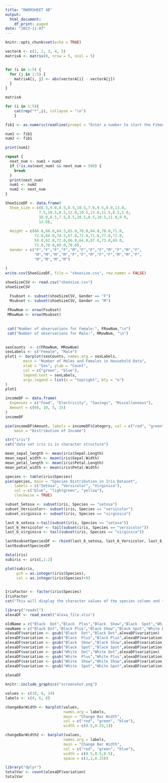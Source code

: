 ```yaml
---
title: "RWORSHEET 4B"
output:
  html_document:
    df_print: paged
date: "2023-11-07"
---
```


```r
knitr::opts_chunk$set(echo = TRUE)
```

```r
vectorA <- c(1, 2, 3, 4, 5)
matrixA <- matrix(0, nrow = 5, ncol = 5)


for (i in 1:5) {
  for (j in 1:5) {
    matrixA[i, j] <- abs(vectorA[i] - vectorA[j])
  }
}

matrixA
```
```r

for (i in 1:5){
    cat(rep("*",i), collapse = "\n")
    }

```

```r

fib1 <- as.numeric(readline(prompt = "Enter a number to start the Fibonacci sequence: "))

num1 <- fib1
num2 <- fib1

print(num1)

repeat {
  next_num <- num1 + num2
  if (!is.na(next_num) && next_num > 500) {
    break
  }
  print(next_num)
  num1 <- num2
  num2 <- next_num
}

```

```r
ShoeSizeDF <- data.frame(
  Shoe_size = c(6.5,9.0,8.5,8.5,10.5,7.0,9.5,9.0,13.0,
               7.5,10.5,8.5,12.0,10.5,13.0,11.5,8.5,5.0,
               10.0,6.5,7.5,8.5,10.5,8.5,10.5,11.0,9.0,
               13.0),
  
  Height = c(66.0,68.0,64.5,65.0,70.0,64.0,70.0,71.0,
             72.0,64.0,74.5,67.0,71.0,71.0,77.0,72.0,
             59.0,62.0,72.0,66.0,64.0,67.0,73.0,69.0,
             72.0,70.0,69.0,70.0),
  Gender = c("F","F","F","F","M","F","F","F","M","F","M","F",
             "M","M","M","M","F","F","M","F","F","M","M","F",
             "M","M","M","M")
  
)
write.csv(ShoeSizeDF, file = "shoesize.csv", row.names = FALSE)

```

```r
shoeSizeCSV <- read.csv("shoesize.csv")
shoeSizeCSV

```

```r
  Fsubset <- subset(shoeSizeCSV, Gender == "F")
  Msubset <- subset(shoeSizeCSV, Gender == "M")
  
 FRowNum <- nrow(Fsubset)
 MRowNum <- nrow(Msubset)
 
 
 cat("Number of observations for Female:", FRowNum,"\n")
 cat("Number of observations for Male:", MRowNum, "\n")
  
```

```r
sexCounts  <- c(FRowNum, MRowNum)
sexLabels <- c("Female", "Male")
plot1 <- barplot(sexCounts, names.arg = sexLabels,
        main = "Number of Males and Females in Household Data",
        xlab = "Sex", ylab = "Count",
        col = c("green", "blue"),
        legend.text = sexLabels,
        args.legend = list(x = "topright", bty = "n")
)
plot1
```
```r
incomeDF <- data.frame(
  Expenses = c("Food", "Electricity", "Savings", "Miscellaneous"),
  Amount = c(60, 10, 5, 25)
)
incomeDF

pie(incomeDF$Amount, labels = incomeDF$Category, col = c("red", "green", "yellow", "blue"),
    main = "Distribution of Income")

```

```r
str("iris")
cat("data set iris is in character structure")

```

```r
mean_sepal_length <- mean(iris$Sepal.Length)
mean_sepal_width <- mean(iris$Sepal.Width)
mean_petal_length <- mean(iris$Petal.Length)
mean_petal_width <- mean(iris$Petal.Width)


```

```r
species <- table(iris$Species)
pie(species, main = "Species Distribution in Iris Dataset",
    labels = c("Setosa", "Versicolor", "Virginica"),
    col = c("blue", "lightgreen", "yellow"),
    clockwise = TRUE)


```

```r
subset_Setosa <- subset(iris, Species == "setosa")
subset_Versicolor<- subset(iris, Species == "versicolor")
subset_virginica <- subset(iris, Species == "virginica")

last_6_setosa <-tail(subset(iris, Species == "setosa"))
last_6_Versicolor <- tail(subset(iris, Species == "versicolor"))
last_6_virginica <- tail(subset(iris, Species == "virginica"))

last6subsetSpeciesDF <- rbind(last_6_setosa, last_6_Versicolor, last_6_virginica)
last6subsetSpeciesDF
```

```r

data(iris)
subiris <- iris[,1:2]

plot(subiris,
     pch = as.integer(iris$Species),
     col = as.integer(iris$Species)+9)
     
```

```r
IrisFactor <- factor(iris$Species)   
IrisFactor
cat("This will display the character values of the species column and the levels")
```

```r
library("readxl")
alexaDF <- read_excel("alexa_file.xlsx")

oldName = c("Black  Dot","Black  Plus","Black  Show","Black  Spot","White  Dot", "White  Plus", "White  Show", "White  Spot")
newName = c("Black Dot","Black Plus","Black Show","Black Spot","White Dot", "White Plus", "White Show", "White Spot")
alexaDF$variation <- gsub("Black  Dot","Black Dot",alexaDF$variation)
alexaDF$variation <- gsub("Black  Plus","Black Plus",alexaDF$variation)
alexaDF$variation <- gsub("Black  Show","Black Show",alexaDF$variation)
alexaDF$variation <- gsub("Black  Spot","Black Spot",alexaDF$variation)
alexaDF$variation <- gsub("White  Dot","White Dot",alexaDF$variation)
alexaDF$variation <- gsub("White  Plus","White Plus",alexaDF$variation)
alexaDF$variation <- gsub("White  Show","White Show",alexaDF$variation)
alexaDF$variation <- gsub("White  Spot","White Spot",alexaDF$variation)
                   
alexaDF
```

```r
knitr::include_graphics("screenshot.png")
```

```r
values <- c(10, 6, 14)
labels <- c(4, 6, 8)

changeBarWidth <- barplot(values,
                          names.arg = labels,
                          main = "Change Bar Width",
                          col = c("red", "green", "blue"),
                          width = c(0.5,0.25,1))

changeBarWidth2 <- barplot(values,
                          names.arg = labels,
                          main = "Change Bar Width",
                          col = c("red", "green", "blue"),
                          width = c(0.5,0.5,0.5),
                          space = c(1,1,0.25))
```

```r
library("dplyr")
totalVar <- count(alexaDF$variation)
totalVar

```
